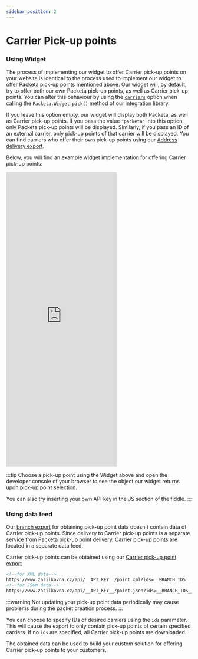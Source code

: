 ```yaml
---
sidebar_position: 2
---
```


# Carrier Pick-up points

### Using Widget
The process of implementing our widget to offer Carrier pick-up points on your website is identical to the process used to implement our widget to offer Packeta pick-up points mentioned above.
Our widget will, by default, try to offer both our own Packeta pick-up points, as well as Carrier pick-up points. You can alter this behaviour by using the [`carriers`](../widget#options) option when calling the `Packeta.Widget.pick()` method of our integration library.

If you leave this option empty, our widget will display both Packeta, as well as Carrier pick-up points. If you pass the value `"packeta"` into this option, only Packeta pick-up points will be displayed. Similarly, if you pass
an ID of an external carrier, only pick-up points of that carrier will be displayed. You can find carriers who offer their own pick-up points using our [Address delivery export](../branch-export-v5.mdx#carriers-feed-address-delivery).

Below, you will find an example widget implementation for offering Carrier pick-up points:

<iframe 
  height="800" 
  style={{width: "100%"}} 
  scrolling="no" 
  title="packeta--carrier-pick-up-points"
  src="https://codepen.io/zeecapp/embed/NWXQrop?default-tab=result&editable=true&theme-id=light" 
  frameborder="no" 
  loading="eager" 
  allowtransparency="true" 
  allowfullscreen="true"
  sandbox>
    See the Pen <a href="https://codepen.io/zeecapp/pen/NWXQrop">
    packeta--carrier-pick-up-points</a> (<a href="https://codepen.io/zeecapp">@zeecapp</a>)
    on <a href="https://codepen.io">CodePen</a>.
</iframe>

:::tip
Choose a pick-up point using the Widget above and open the developer console of your browser to see the object our widget returns upon pick-up point selection.

You can also try inserting your own API key in the JS section of the fiddle.
:::

### Using data feed

Our [branch export](../branch-export-v5) for obtaining pick-up point data doesn't contain data of Carrier pick-up points. Since delivery to Carrier pick-up points is a separate service from Packeta pick-up point delivery,
Carrier pick-up points are located in a separate data feed.

Carrier pick-up points can be obtained using our [Carrier pick-up point export](../carrier-pickup-points-export)
```html
<!--for XML data-->
https://www.zasilkovna.cz/api/__API_KEY__/point.xml?ids=__BRANCH_IDS__ 
<!--for JSON data-->
https://www.zasilkovna.cz/api/__API_KEY__/point.json?ids=__BRANCH_IDS__
```

:::warning
Not updating your pick-up point data periodically may cause problems during the packet creation process.
:::

You can choose to specify IDs of desired carriers using the `ids` parameter. This will cause the export to only contain pick-up points of certain specified carriers. If no `ids` are specified,
all Carrier pick-up points are downloaded.

The obtained data can be used to build your custom solution for offering Carrier pick-up points to your customers.
